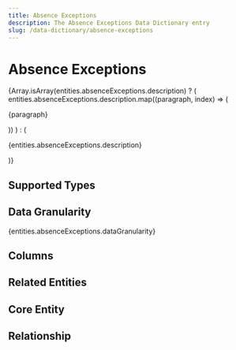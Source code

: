 ```yaml
---
title: Absence Exceptions
description: The Absence Exceptions Data Dictionary entry
slug: /data-dictionary/absence-exceptions
---
```



# Absence Exceptions

{Array.isArray(entities.absenceExceptions.description) ? (
entities.absenceExceptions.description.map((paragraph, index) => (

<p key={index}>{paragraph}</p>
)) ) : (<p>{entities.absenceExceptions.description}</p>
)}

## Supported Types

<SupportedTypesTable
  supportedTypes={entities.absenceExceptions.supportedTypes}
/>

## Data Granularity

{entities.absenceExceptions.dataGranularity}

## Columns

<ColumnsTable columns={entities.absenceExceptions.columns} />

## Related Entities

<RelatedEntitiesList
  relatedEntities={entities.absenceExceptions.relatedEntities}
/>

## Core Entity

<CoreEntityTable coreEntities={entities.absenceExceptions.coreEntity} />

## Relationship

<RelationshipTable
  relationship={entities.absenceExceptions.relationship}
  simple={true}
/>

